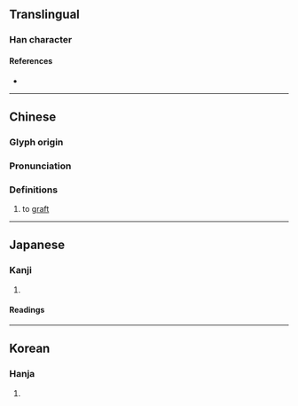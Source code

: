 {{character info}}
==Translingual==

===Han character===
{{Han char|rn=75|rad=木|as=08|sn=12|four=40944|canj=DYTV|ids=⿰木妾}}

====References====
* {{Han ref|kx=0535.200|dkj=15008|dj=0923.090|hdz=21237.060|uh=6904|ud=26884|bh=D9AC|bd=55724}}

----

==Chinese==
{{zh-forms}}

===Glyph origin===
{{Han etym}}

===Pronunciation===
{{zh-pron
|m=jiē
|c=zip3
|mc=y
|oc=y
|ma=
|cat=v
}}

===Definitions===
{{zh-hanzi}}

# to [[graft]]

----

==Japanese==

===Kanji===
{{ja-kanji|grade=|rs=木08}}

# {{rfdef|ja|sort=木08}}

====Readings====
{{ja-readings
|goon=しょう<せふ
|kanon=しょう<せふ
|kanyoon=せつ
|kun=つ-ぐ}}

----

==Korean==

===Hanja===
{{ko-hanja|hangeul=접|eumhun=|rv=jeop|mr=chŏp|y=cep}}

# {{rfdef|ko|sort=木08}}